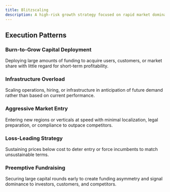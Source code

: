 ```yaml
---
title: Blitzscaling
description: A high-risk growth strategy focused on rapid market domination by prioritizing speed over efficiency, profitability, or risk mitigation.
---
```


## Execution Patterns

### Burn-to-Grow Capital Deployment  
Deploying large amounts of funding to acquire users, customers, or market share with little regard for short-term profitability.

### Infrastructure Overload  
Scaling operations, hiring, or infrastructure in anticipation of future demand rather than based on current performance.

### Aggressive Market Entry  
Entering new regions or verticals at speed with minimal localization, legal preparation, or compliance to outpace competitors.

### Loss-Leading Strategy  
Sustaining prices below cost to deter entry or force incumbents to match unsustainable terms.

### Preemptive Fundraising  
Securing large capital rounds early to create funding asymmetry and signal dominance to investors, customers, and competitors.
